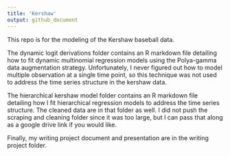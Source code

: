 ```yaml
---
title: 'Kershaw'
output: github_document
---
```


This repo is for the modeling of the Kershaw baseball data. 

The dynamic logit derivations folder contains an R markdown file detailing how to fit dynamic multinomial regression models using the Polya-gamma data augmentation strategy. Unfortunately, I never figured out how to model multiple observation at a single time point, so this technique was not used to address the time series structure in the kershaw data. 

The hierarchical kershaw model folder contains an R markdown file detailing how I fit hierarchical regression models to address the time series structure. The cleaned data are in that folder as well. I did not push the scraping and cleaning folder since it was too large, but I can pass that along as a google drive link if you would like. 

Finally, my writing project document and presentation are in the writing project folder. 